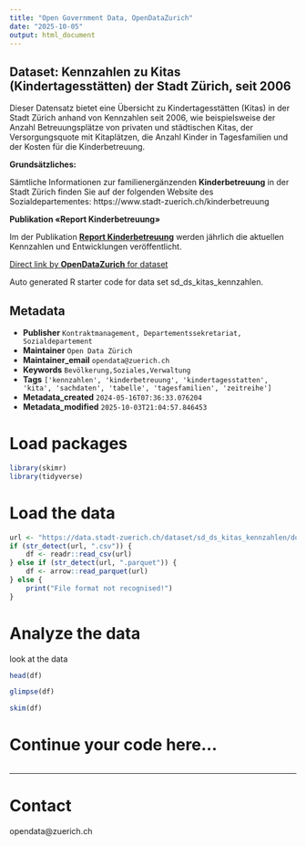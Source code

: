 ```yaml
---
title: "Open Government Data, OpenDataZurich"
date: "2025-10-05"
output: html_document
---
```


## Dataset: Kennzahlen zu  Kitas (Kindertagesstätten) der Stadt Zürich, seit 2006

Dieser Datensatz bietet eine Übersicht zu Kindertagesstätten (Kitas) in der Stadt Zürich anhand von Kennzahlen seit 2006, wie beispielsweise der Anzahl Betreuungsplätze von privaten und städtischen Kitas, der Versorgungsquote mit Kitaplätzen, die Anzahl Kinder in Tagesfamilien und der Kosten für die Kinderbetreuung.

**Grundsätzliches:**

Sämtliche Informationen zur familienergänzenden **Kinderbetreuung** in der Stadt Zürich finden Sie auf der folgenden Website des Sozialdepartementes: https://www.stadt-zuerich.ch/kinderbetreuung


[]()



[]()

**Publikation «Report Kinderbetreuung»**

Im der Publikation [**Report Kinderbetreuung**](https://www.stadt-zuerich.ch/sd/de/index/ueber_das_departement/publikationen/rep_kibe.html) werden jährlich die aktuellen Kennzahlen und Entwicklungen veröffentlicht.


[]()




[]()



[Direct link by **OpenDataZurich** for dataset](https://data.stadt-zuerich.ch/dataset/sd_ds_kitas_kennzahlen)

Auto generated R starter code for data set sd_ds_kitas_kennzahlen.

## Metadata

- **Publisher** `Kontraktmanagement, Departementssekretariat, Sozialdepartement`
- **Maintainer** `Open Data Zürich`
- **Maintainer_email** `opendata@zuerich.ch`
- **Keywords** `Bevölk­erung,Soziales,Ver­walt­ung`
- **Tags** `['kennzahlen', 'kinderbetreuung', 'kindertagesstatten', 'kita', 'sachdaten', 'tabelle', 'tagesfamilien', 'zeitreihe']`
- **Metadata_created** `2024-05-16T07:36:33.076204`
- **Metadata_modified** `2025-10-03T21:04:57.846453`


# Load packages

```r
library(skimr)
library(tidyverse)
```

# Load the data

```r
url <- "https://data.stadt-zuerich.ch/dataset/sd_ds_kitas_kennzahlen/download/kennzahlen_kitas_seit2006.csv"
if (str_detect(url, ".csv")) {
    df <- readr::read_csv(url)
} else if (str_detect(url, ".parquet")) {
    df <- arrow::read_parquet(url)
} else {
    print("File format not recognised!")
}
```

# Analyze the data

look at the data
```r
head(df)
```

```r
glimpse(df)
```

```r
skim(df)
```

# Continue your code here...

```r

```

------------------------------------------------------------------------

# Contact

opendata@zuerich.ch
